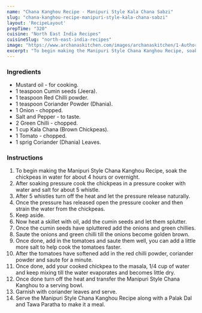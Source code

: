 ---
name: "Chana Kanghou Recipe - Manipuri Style Kala Chana Sabzi"
slug: "chana-kanghou-recipe-manipuri-style-kala-chana-sabzi"
layout: 'RecipeLayout'
prepTime: "320"
cuisine: "North East India Recipes"
cuisineSlug: "north-east-india-recipes"
image: "https://www.archanaskitchen.com/images/archanaskitchen/1-Author/sibyl_sunitha/Manipuri_Style_Chana_Kanghou_Recipe_Kala_Channa_Dry_Subzi_Recipe.jpg"
excerpt: "To begin making the Manipuri Style Chana Kanghou Recipe, soak the chickpeas in water for about 4 hours or overnight"
---

### Ingredients

- Mustard oil - for cooking.
- 1 teaspoon Cumin seeds (Jeera).
- 1 teaspoon Red Chilli powder.
- 1 teaspoon Coriander Powder (Dhania).
- 1 Onion - chopped.
- Salt and Pepper - to taste.
- 2 Green Chilli - chopped.
- 1 cup Kala Chana (Brown Chickpeas).
- 1 Tomato - chopped.
- 1 sprig Coriander (Dhania) Leaves.

### Instructions

1. To begin making the Manipuri Style Chana Kanghou Recipe, soak the chickpeas in water for about 4 hours or overnight.
1. After soaking pressure cook the chickpeas in a pressure cooker with water and salt for about 5 whistle.
1. After 5 whistles turn off the heat and let the pressure release naturally.
1. Once the pressure has released open the pressure cooker and then strain the water from the chickpeas.
1. Keep aside.
1. Now heat a skillet with oil, add the cumin seeds and let them splutter.
1. Once the cumin seeds have spluttered add the onions and green chillies.
1. Saute the onions and green chilli till the onions become golden brown.
1. Once done, add in the tomatoes and saute them well, you can add a little more salt to help cook the tomatoes faster.
1. After the tomatoes have softened add in the red chilli powder, coriander powder and saute for a minute.
1. Once done, add your cooked chickpea to the masala, 1/4 cup of water and keep mixing till the water evaporates and becomes little dry.
1. Once done turn off the heat and transfer the Manipuri Style Chana Kanghou  to a serving bowl.
1. Garnish with coriander leaves and serve.
1. Serve the Manipuri Style Chana Kanghou Recipe along with a Palak Dal and Tawa Paratha to make it a meal.
